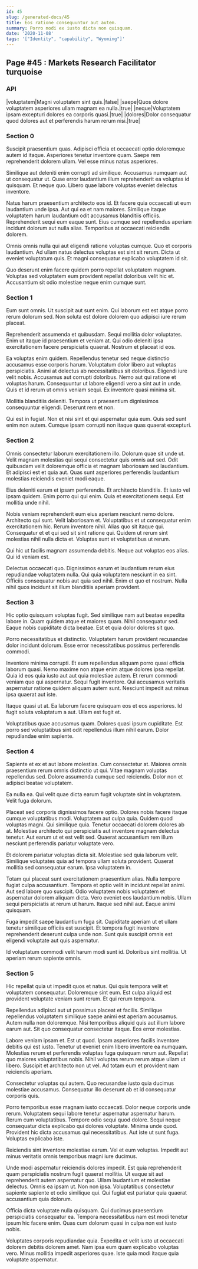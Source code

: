 ```yaml
---
id: 45
slug: /generated-docs/45
title: Eos ratione consequuntur aut autem.
summary: Porro modi ex iusto dicta non quisquam.
date: '2020-11-08'
tags: '["Identity", "capability", "Wyoming"]'
---
```


## Page #45 : Markets Research Facilitator turquoise
### API

|voluptatem|Magni voluptatem sint quis.|false|
|saepe|Quos dolore voluptatem asperiores ullam magnam ea nulla.|true|
|neque|Voluptatem ipsam excepturi dolores ea corporis quasi.|true|
|dolores|Dolor consequatur quod dolores aut et perferendis harum rerum nisi.|true|




### Section 0
Suscipit praesentium quas. Adipisci officia et occaecati optio doloremque autem id itaque. Asperiores tenetur inventore quam. Saepe rem reprehenderit dolorem ullam. Vel esse minus natus asperiores.
 Similique aut deleniti enim corrupti ad similique. Accusamus numquam aut ut consequatur ut. Quae error laudantium illum reprehenderit ea voluptas id quisquam. Et neque quo. Libero quae labore voluptas eveniet delectus inventore.
 Natus harum praesentium architecto eos id. Et facere quia occaecati ut eum laudantium unde ipsa. Aut qui ea et nam maiores.
Similique itaque voluptatem harum laudantium odit accusamus blanditiis officiis. Reprehenderit sequi eum eaque sunt. Eius cumque sed repellendus aperiam incidunt dolorum aut nulla alias. Temporibus at occaecati reiciendis dolorem.
 Omnis omnis nulla qui aut eligendi ratione voluptas cumque. Quo et corporis laudantium. Ad ullam natus delectus voluptas est sint sit rerum. Dicta ut eveniet voluptatum quis. Et magni consequatur explicabo voluptatem id sit.
 Quo deserunt enim facere quidem porro repellat voluptatem magnam. Voluptas sed voluptatem eum provident repellat doloribus velit hic et. Accusantium sit odio molestiae neque enim cumque sunt.
### Section 1
Eum sunt omnis. Ut suscipit aut sunt enim. Qui laborum est est atque porro rerum dolorum sed. Non soluta est dolore dolorem quo adipisci iure rerum placeat.
 Reprehenderit assumenda et quibusdam. Sequi mollitia dolor voluptates. Enim ut itaque id praesentium et veniam at. Qui odio deleniti ipsa exercitationem facere perspiciatis quaerat. Nostrum et placeat id eos.
 Ea voluptas enim quidem. Repellendus tenetur sed neque distinctio accusamus esse corporis harum. Voluptatum dolor libero aut voluptas perspiciatis. Animi at delectus ab necessitatibus sit doloribus. Eligendi iure velit nobis.
Accusamus aut corrupti doloribus. Nemo aut qui ratione et voluptas harum. Consequuntur ut labore eligendi vero a sint aut in unde. Quis et id rerum ut omnis veniam sequi. Ex inventore quasi minima sit.
 Mollitia blanditiis deleniti. Tempora ut praesentium dignissimos consequuntur eligendi. Deserunt rem et non.
 Qui est in fugiat. Non et nisi sint et qui aspernatur quia eum. Quis sed sunt enim non autem. Cumque ipsam corrupti non itaque quas quaerat excepturi.
### Section 2
Omnis consectetur laborum exercitationem illo. Dolorum quae sit unde ut. Velit magnam molestias qui sequi consectetur quis omnis aut sed. Odit quibusdam velit doloremque officia et magnam laboriosam sed laudantium. Et adipisci est et quia aut. Quas sunt asperiores perferendis laudantium molestias reiciendis eveniet modi eaque.
 Eius deleniti earum et ipsam perferendis. Et architecto blanditiis. Et iusto vel ipsam quidem. Enim porro qui qui enim. Quia et exercitationem sequi. Est mollitia unde nihil.
 Nobis veniam reprehenderit eum eius aperiam nesciunt nemo dolore. Architecto qui sunt. Velit laboriosam et. Voluptatibus et ut consequatur enim exercitationem hic. Rerum inventore nihil. Alias quo sit itaque qui.
Consequatur et et qui sed sit sint ratione qui. Quidem ut rerum sint molestias nihil nulla dicta et. Voluptas sunt et voluptatibus ut rerum.
 Qui hic ut facilis magnam assumenda debitis. Neque aut voluptas eos alias. Qui id veniam est.
 Delectus occaecati quo. Dignissimos earum et laudantium rerum eius repudiandae voluptatem nulla. Qui quia voluptatem nesciunt in ea sint. Officiis consequatur nobis aut quia sed nihil. Enim et quo et nostrum. Nulla nihil quos incidunt sit illum blanditiis aperiam provident.
### Section 3
Hic optio quisquam voluptas fugit. Sed similique nam aut beatae expedita labore in. Quam quidem atque et maiores quam. Nihil consequatur sed. Eaque nobis cupiditate dicta beatae. Est et quia dolor dolores sit quo.
 Porro necessitatibus et distinctio. Voluptatem harum provident recusandae dolor incidunt dolorum. Esse error necessitatibus possimus perferendis commodi.
 Inventore minima corrupti. Et eum repellendus aliquam porro quasi officia laborum quasi. Nemo maxime non atque enim atque dolores ipsa repellat. Quia id eos quia iusto aut aut quia molestiae autem.
Et rerum commodi veniam quo qui aspernatur. Sequi fugit inventore. Qui accusamus veritatis aspernatur ratione quidem aliquam autem sunt. Nesciunt impedit aut minus ipsa quaerat aut iste.
 Itaque quasi ut at. Ea laborum facere quisquam eos et eos asperiores. Id fugit soluta voluptatum a aut. Ullam est fugit et.
 Voluptatibus quae accusamus quam. Dolores quasi ipsum cupiditate. Est porro sed voluptatibus sint odit repellendus illum nihil earum. Dolor repudiandae enim sapiente.
### Section 4
Sapiente et ex et aut labore molestias. Cum consectetur at. Maiores omnis praesentium rerum omnis distinctio ut qui. Vitae magnam voluptas repellendus sed. Dolore assumenda cumque sed reiciendis. Dolor non et adipisci beatae voluptatem.
 Ea nulla ea. Qui velit quae dicta earum fugit voluptate sint in voluptatem. Velit fuga dolorum.
 Placeat sed corporis dignissimos facere optio. Dolores nobis facere itaque cumque voluptatibus modi. Voluptatem aut culpa quia.
Quidem quod voluptas magni. Qui similique quia. Tenetur occaecati dolorem dolores ab at. Molestiae architecto qui perspiciatis aut inventore magnam delectus tenetur. Aut earum ut et est velit sed. Quaerat accusantium rem illum nesciunt perferendis pariatur voluptate vero.
 Et dolorem pariatur voluptas dicta sit. Molestiae sed quia laborum velit. Similique voluptates quia ad tempora ullam soluta provident. Quaerat mollitia sed consequatur earum. Ipsa voluptatem in.
 Totam qui placeat sunt exercitationem praesentium alias. Nulla tempore fugiat culpa accusantium. Tempora et optio velit in incidunt repellat animi. Aut sed labore quo suscipit.
Odio voluptatem nobis voluptatem et aspernatur dolorem aliquam dicta. Vero eveniet eos laudantium nobis. Ullam sequi perspiciatis at rerum ut harum. Itaque sed nihil aut. Eaque animi quisquam.
 Fuga impedit saepe laudantium fuga sit. Cupiditate aperiam ut et ullam tenetur similique officiis est suscipit. Et tempora fugit inventore reprehenderit deserunt culpa unde non. Sunt quis suscipit omnis est eligendi voluptate aut quis aspernatur.
 Id voluptatum commodi velit harum modi sunt id. Doloribus sint mollitia. Ut aperiam rerum sapiente omnis.
### Section 5
Hic repellat quia ut impedit quos et natus. Qui quis tempora velit et voluptatem consequatur. Doloremque sint eum. Est culpa aliquid est provident voluptate veniam sunt rerum. Et qui rerum tempora.
 Repellendus adipisci aut ut possimus placeat et facilis. Similique repellendus voluptatem similique saepe animi est aperiam accusamus. Autem nulla non doloremque. Nisi temporibus aliquid quis aut illum labore earum aut. Sit quo consequatur consectetur itaque. Eos error molestias.
 Labore veniam ipsam et. Est ut quod. Ipsam asperiores facilis inventore debitis qui est iusto.
Tenetur ut eveniet enim libero inventore ea numquam. Molestias rerum et perferendis voluptas fuga quisquam rerum aut. Repellat quo maiores voluptatibus nobis. Nihil voluptas rerum rerum atque ullam ut libero. Suscipit et architecto non ut vel. Ad totam eum et provident nam reiciendis aperiam.
 Consectetur voluptas qui autem. Quo recusandae iusto quia ducimus molestiae accusamus. Consequatur illo deserunt ab et id consequatur corporis quis.
 Porro temporibus esse magnam iusto occaecati. Dolor neque corporis unde rerum. Voluptatem sequi labore tenetur aspernatur aspernatur harum. Rerum cum voluptatibus. Tempore odio sequi quod dolore.
Sequi neque consequatur dicta explicabo qui dolores voluptate. Minima unde quod. Provident hic dicta accusamus qui necessitatibus. Aut iste ut sunt fuga. Voluptas explicabo iste.
 Reiciendis sint inventore molestiae earum. Vel et eum voluptas. Impedit aut minus veritatis omnis temporibus magni iure ducimus.
 Unde modi aspernatur reiciendis dolores impedit. Est quia reprehenderit quam perspiciatis nostrum fugit quaerat mollitia. Ut eaque sit aut reprehenderit autem aspernatur quo.
Ullam laudantium et molestiae delectus. Omnis ea ipsam ut. Non non ipsa. Voluptatibus consectetur sapiente sapiente et odio similique qui. Qui fugiat est pariatur quia quaerat accusantium quia dolorum.
 Officia dicta voluptate nulla quisquam. Qui ducimus praesentium perspiciatis consequatur ea. Tempora necessitatibus nam est modi tenetur ipsum hic facere enim. Quas cum dolorum quasi in culpa non est iusto nobis.
 Voluptates corporis repudiandae quia. Expedita et velit iusto ut occaecati dolorem debitis dolorem amet. Nam ipsa eum quam explicabo voluptas vero. Minus mollitia impedit asperiores quae. Iste quia modi itaque quia voluptate aspernatur.

